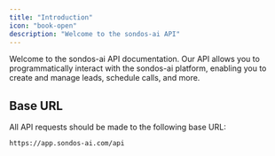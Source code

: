 ```yaml
---
title: "Introduction"
icon: "book-open"
description: "Welcome to the sondos-ai API"
---
```


Welcome to the sondos-ai API documentation. Our API allows you to programmatically interact with the sondos-ai platform, enabling you to create and manage leads, schedule calls, and more.

## Base URL

All API requests should be made to the following base URL:

```
https://app.sondos-ai.com/api
```
